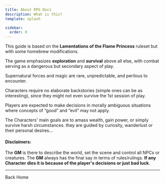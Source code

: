 ```yaml
---
title: About RPG Docs
description: What is this?
template: splash

sidebar:
  order: 0
---
```



This guide is based on the **Lamentations of the Flame Princess** ruleset but with some homebrew modifications.

The game emphasizes **exploration** and **survival** above all else, with combat serving as a dangerous but secondary aspect of play.

Supernatural forces and magic are rare, unpredictable, and perilous to encounter.

Characters require no elaborate backstories (simple ones can be as interesting), since they might not even survive the 1st session of play.

Players are expected to make decisions in morally ambiguous situations where concepts of “good” and “evil” may not apply.

The Characters' main goals are to amass wealth, gain power, or simply survive harsh circumstances. they are guided by curiosity, wanderlust or their personal desires...

#### Disclaimers:

The **GM** is there to describe the world, set the scene and control all NPCs or creatures. The **GM** always has the final say in terms of rules/rulings. **If any Character dies it is because of the
player's decisions or just bad luck**.

---

<LinkButton href="/" variant="secondary" icon="left-arrow" iconPlacement="start">
  Back Home
</LinkButton>
